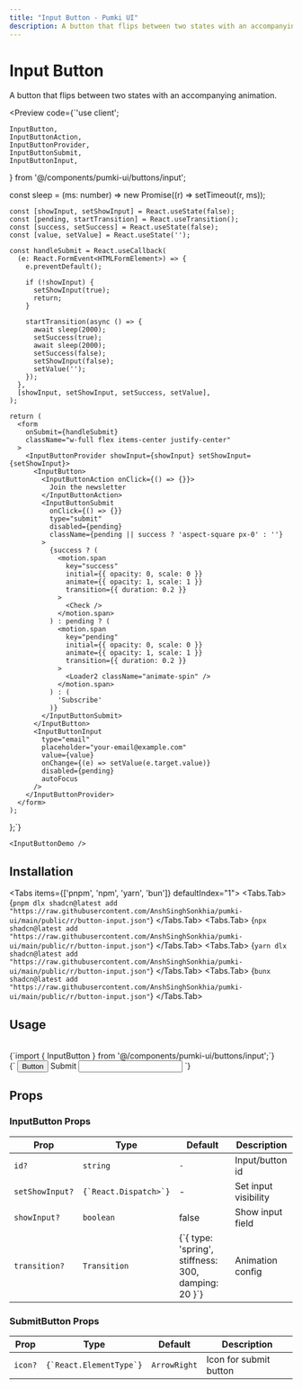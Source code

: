 ```yaml
---
title: "Input Button - Pumki UI"
description: A button that flips between two states with an accompanying animation.
---
```



# Input Button

A button that flips between two states with an accompanying animation.

<Preview
  code={`'use client';
   
    InputButton,
    InputButtonAction,
    InputButtonProvider,
    InputButtonSubmit,
    InputButtonInput,
  } from '@/components/pumki-ui/buttons/input';
   
  const sleep = (ms: number) => new Promise((r) => setTimeout(r, ms));
   
    const [showInput, setShowInput] = React.useState(false);
    const [pending, startTransition] = React.useTransition();
    const [success, setSuccess] = React.useState(false);
    const [value, setValue] = React.useState('');
   
    const handleSubmit = React.useCallback(
      (e: React.FormEvent<HTMLFormElement>) => {
        e.preventDefault();
   
        if (!showInput) {
          setShowInput(true);
          return;
        }
   
        startTransition(async () => {
          await sleep(2000);
          setSuccess(true);
          await sleep(2000);
          setSuccess(false);
          setShowInput(false);
          setValue('');
        });
      },
      [showInput, setShowInput, setSuccess, setValue],
    );
   
    return (
      <form
        onSubmit={handleSubmit}
        className="w-full flex items-center justify-center"
      >
        <InputButtonProvider showInput={showInput} setShowInput={setShowInput}>
          <InputButton>
            <InputButtonAction onClick={() => {}}>
              Join the newsletter
            </InputButtonAction>
            <InputButtonSubmit
              onClick={() => {}}
              type="submit"
              disabled={pending}
              className={pending || success ? 'aspect-square px-0' : ''}
            >
              {success ? (
                <motion.span
                  key="success"
                  initial={{ opacity: 0, scale: 0 }}
                  animate={{ opacity: 1, scale: 1 }}
                  transition={{ duration: 0.2 }}
                >
                  <Check />
                </motion.span>
              ) : pending ? (
                <motion.span
                  key="pending"
                  initial={{ opacity: 0, scale: 0 }}
                  animate={{ opacity: 1, scale: 1 }}
                  transition={{ duration: 0.2 }}
                >
                  <Loader2 className="animate-spin" />
                </motion.span>
              ) : (
                'Subscribe'
              )}
            </InputButtonSubmit>
          </InputButton>
          <InputButtonInput
            type="email"
            placeholder="your-email@example.com"
            value={value}
            onChange={(e) => setValue(e.target.value)}
            disabled={pending}
            autoFocus
          />
        </InputButtonProvider>
      </form>
    );
  };`}
>
    <InputButtonDemo />

</Preview>

## Installation

<Tabs items={['pnpm', 'npm', 'yarn', 'bun']} defaultIndex="1">
  <Tabs.Tab>
    <CodeBlock language="bash">
      {`pnpm dlx shadcn@latest add "https://raw.githubusercontent.com/AnshSinghSonkhia/pumki-ui/main/public/r/button-input.json"`}
    </CodeBlock>
  </Tabs.Tab>
  <Tabs.Tab>
    <CodeBlock language="bash">
      {`npx shadcn@latest add "https://raw.githubusercontent.com/AnshSinghSonkhia/pumki-ui/main/public/r/button-input.json"`}
    </CodeBlock>
  </Tabs.Tab>
  <Tabs.Tab>
    <CodeBlock language="bash">
      {`yarn dlx shadcn@latest add "https://raw.githubusercontent.com/AnshSinghSonkhia/pumki-ui/main/public/r/button-input.json"`}
    </CodeBlock>
  </Tabs.Tab>
  <Tabs.Tab>
    <CodeBlock language="bash">
      {`bunx shadcn@latest add "https://raw.githubusercontent.com/AnshSinghSonkhia/pumki-ui/main/public/r/button-input.json"`}
    </CodeBlock>
  </Tabs.Tab>
</Tabs>

## Usage

<br/>

<CodeBlock language="typescript">
    {`import { InputButton } from '@/components/pumki-ui/buttons/input';`}
</CodeBlock>

<br/>

<CodeBlock language="typescript">
    {`<InputButton>
    <Buttons>
        <Button>Button</Button>
        <SubmitButton>Submit</SubmitButton>
    </Buttons>
    <Input />
</InputButton>
`}
</CodeBlock>

## Props


<PumkiTableStyles />

### InputButton Props

<PumkiTable>
  <table className="pumki-table">
    <thead>
      <tr>
        <th>Prop</th>
        <th>Type</th>
        <th>Default</th>
        <th>Description</th>
      </tr>
    </thead>
    <tbody>
      <tr>
        <td><code>id?</code></td>
        <td><code>string</code></td>
        <td><code>-</code></td>
        <td>Input/button id</td>
      </tr>
      <tr>
        <td><code>setShowInput?</code></td>
        <td><code>{`React.Dispatch<React.SetStateAction<boolean>>`}</code></td>
        <td>-</td>
        <td>Set input visibility</td>
      </tr>
      <tr>
        <td><code>showInput?</code></td>
        <td><code>boolean</code></td>
        <td>false</td>
        <td>Show input field</td>
      </tr>
      <tr>
        <td><code>transition?</code></td>
        <td><code>Transition</code></td>
        <td>{`{ type: 'spring', stiffness: 300, damping: 20 }`}</td>
        <td>Animation config</td>
      </tr>
    </tbody>
  </table>
</PumkiTable>

### SubmitButton Props

<PumkiTable>
  <table className="pumki-table">
    <thead>
      <tr>
        <th>Prop</th>
        <th>Type</th>
        <th>Default</th>
        <th>Description</th>
      </tr>
    </thead>
    <tbody>
      <tr>
        <td><code>icon?</code></td>
        <td><code>{`React.ElementType`}</code></td>
        <td><code>ArrowRight</code></td>
        <td>Icon for submit button</td>
      </tr>
    </tbody>
  </table>
</PumkiTable>